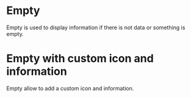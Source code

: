 

<Meta title="Design System/ui/Empty" component={Empty} />

# Empty

Empty is used to display information if there is not data or something is empty.

<Preview withToolbar>
  <Story name="default">
    <Empty />
  </Story>
</Preview>

# Empty with custom icon and information

Empty allow to add a custom icon and information.

<Preview withToolbar>
  <Story name="custom">
    <Empty description="custom description" image={AntdEmpty.PRESENTED_IMAGE_DEFAULT} />
  </Story>
</Preview>
